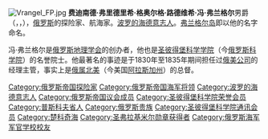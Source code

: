 {{Unreferenced|time=2020-08-21T06:15:07+00:00}}
[[File:Vrangel_FP.jpg|thumb]]
'''费迪南德·弗里德里希·格奥尔格·路德维希·冯·弗兰格尔'''男爵（{{lang-de|Ferdinand Friedrich Georg Ludwig von Wrangel}}，{{lang-ru|Фердина́нд Петро́вич Вра́нгель}}，{{bd|1797年|1月9日|1870年|6月6日|}}），[[俄罗斯|俄罗斯]]的探险家、航海家。[[波罗的海德意志人|波罗的海德意志人]]。[[弗兰格尔岛|弗兰格尔岛]]即以他的名字命名。

冯·弗兰格尔是[[俄罗斯地理学会|俄罗斯地理学会]]的创办者，他也是[[俄罗斯科学院|圣彼得堡科学学院]]（今[[俄罗斯科学院|俄罗斯科学院]]）的名誉院士。他最著名的事迹是于1830年至1835年期间担任过[[俄美公司|俄美公司]]的经理主管，事实上是[[俄属北美|俄属北美]]（今美国[[阿拉斯加州|阿拉斯加州]]）的总督。{{Commonscat|Ferdinand_von_Wrangel|费迪南德·冯·弗兰格尔}}

[[Category:俄罗斯帝国探险家|Category:俄罗斯帝国探险家]]
[[Category:俄罗斯帝国海军将领|Category:俄罗斯帝国海军将领]]
[[Category:波罗的海德意志人|Category:波罗的海德意志人]]
[[Category:俄罗斯帝国议会成员|Category:俄罗斯帝国议会成员]]
[[Category:圣彼得堡科学院荣誉会员|Category:圣彼得堡科学院荣誉会员]]
[[Category:普斯科夫省人|Category:普斯科夫省人]]
[[Category:俄罗斯贵族|Category:俄罗斯贵族]]
[[Category:圣彼得堡科学院通讯会员|Category:圣彼得堡科学院通讯会员]]
[[Category:楚科奇海|Category:楚科奇海]]
[[Category:圣弗拉基米尔勋章获得者|Category:圣弗拉基米尔勋章获得者]]
[[Category:俄罗斯海军军官学校校友|Category:俄罗斯海军军官学校校友]]